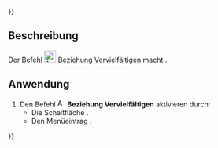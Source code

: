 {{UnfinishedDocu{{#translation:}}}}
<languages/>

{{Docnav/de
|[[Assembly3_MoveItemDown/de|Objekt abwärts bewegen]]
|
|[[Assembly3_Workbench/de|Assembly3]]
|IconL=Assembly_TreeItemDown.svg‎‎
|
|IconC=Assembly3_workbench_icon.svg
}}

{{GuiCommand/de
|Name=Assembly3 MultiplyConstraint
|Name/de=Assembly3 BeziehungVervielfältigen
|Icon=Assembly_ConstraintMultiply.svg‎‎
|MenuLocation=Assembly3 → Multiply constraint
|Workbenches=[[Assembly3_Workbench/de|Assembly3]]
}}

<span id="Description"></span>
==Beschreibung==

Der Befehl [[Image:Assembly_ConstraintMultiply.svg|24px]] [[Assembly3_MultiplyConstraint/de|Beziehung Vervielfältigen]] macht...

<span id="Usage"></span>
==Anwendung==

# Den Befehl [[Image:Assembly_ConstraintMultiply.svg|16px]] '''Beziehung Vervielfältigen''' aktivieren durch:
#* Die Schaltfläche {{Button|[[Image:Assembly_ConstraintMultiply.svg|16px]] [[Assembly3_MultiplyConstraint/de|Beziehung Vervielfältigen]]}}.
#* Den Menüeintrag {{MenuCommand|Assembly3 → [[Image:Assembly_ConstraintMultiply.svg|16px]] Beziehung Vervielfältigen}}.


{{Docnav/de
|[[Assembly3_MoveItemDown/de|Objekt abwärts bewegen]]
|
|[[Assembly3_Workbench/de|Assembly3]]
|IconL=Assembly_TreeItemDown.svg‎‎
|
|IconC=Assembly3_workbench_icon.svg
}}
 
{{Userdocnavi{{#translation:}}}}